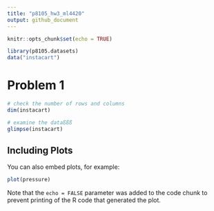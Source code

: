 ```yaml
---
title: "p8105_hw3_ml4420"
output: github_document
---
```


```r
knitr::opts_chunk$set(echo = TRUE)

library(p8105.datasets)
data("instacart")
```

# Problem 1



```r
# check the number of rows and columns
dim(instacart)

# examine the dataßßß
glimpse(instacart)


```

## Including Plots

You can also embed plots, for example:

```r
plot(pressure)
```

Note that the `echo = FALSE` parameter was added to the code chunk to prevent printing of the R code that generated the plot.
